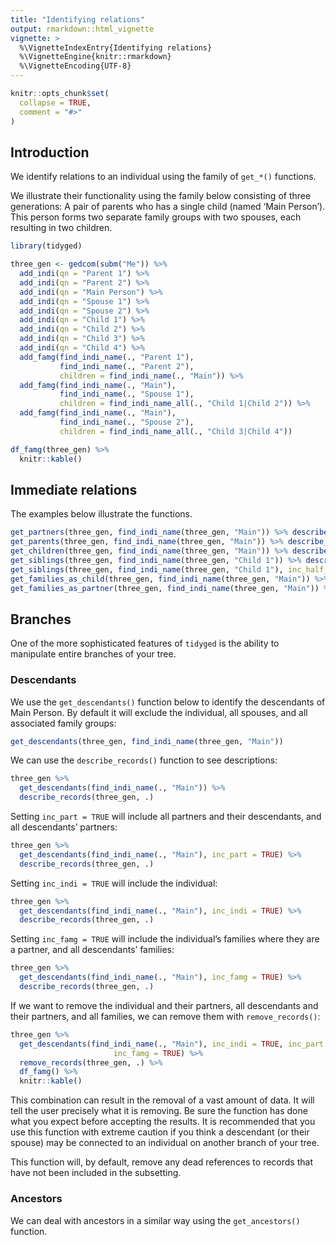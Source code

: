 ```yaml
---
title: "Identifying relations"
output: rmarkdown::html_vignette
vignette: >
  %\VignetteIndexEntry{Identifying relations}
  %\VignetteEngine{knitr::rmarkdown}
  %\VignetteEncoding{UTF-8}
---
```


```r
knitr::opts_chunk$set(
  collapse = TRUE,
  comment = "#>"
)
```

## Introduction

We identify relations to an individual using the family of `get_*()` functions.

We illustrate their functionality using the family below consisting of three generations: A pair of parents who has a single child (named 'Main Person'). This person forms two separate family groups with two spouses, each resulting in two children.

```r
library(tidyged)

three_gen <- gedcom(subm("Me")) %>% 
  add_indi(qn = "Parent 1") %>% 
  add_indi(qn = "Parent 2") %>% 
  add_indi(qn = "Main Person") %>% 
  add_indi(qn = "Spouse 1") %>% 
  add_indi(qn = "Spouse 2") %>%
  add_indi(qn = "Child 1") %>% 
  add_indi(qn = "Child 2") %>% 
  add_indi(qn = "Child 3") %>% 
  add_indi(qn = "Child 4") %>% 
  add_famg(find_indi_name(., "Parent 1"), 
           find_indi_name(., "Parent 2"), 
           children = find_indi_name(., "Main")) %>% 
  add_famg(find_indi_name(., "Main"), 
           find_indi_name(., "Spouse 1"), 
           children = find_indi_name_all(., "Child 1|Child 2")) %>%
  add_famg(find_indi_name(., "Main"),  
           find_indi_name(., "Spouse 2"),
           children = find_indi_name_all(., "Child 3|Child 4"))

df_famg(three_gen) %>% 
  knitr::kable()
```

## Immediate relations

The examples below illustrate the functions.

```r
get_partners(three_gen, find_indi_name(three_gen, "Main")) %>% describe_records(gedcom = three_gen)
get_parents(three_gen, find_indi_name(three_gen, "Main")) %>% describe_records(gedcom = three_gen)
get_children(three_gen, find_indi_name(three_gen, "Main")) %>% describe_records(gedcom = three_gen)
get_siblings(three_gen, find_indi_name(three_gen, "Child 1")) %>% describe_records(gedcom = three_gen)
get_siblings(three_gen, find_indi_name(three_gen, "Child 1"), inc_half_sibs = TRUE) %>% describe_records(gedcom = three_gen)
get_families_as_child(three_gen, find_indi_name(three_gen, "Main")) %>% describe_records(gedcom = three_gen)
get_families_as_partner(three_gen, find_indi_name(three_gen, "Main")) %>% describe_records(gedcom = three_gen)
```

## Branches

One of the more sophisticated features of `tidyged` is the ability to manipulate entire branches of your tree. 

### Descendants

We use the `get_descendants()` function below to identify the descendants of Main Person. By default it will exclude the individual, all spouses, and all associated family groups:

```r
get_descendants(three_gen, find_indi_name(three_gen, "Main"))
```

We can use the `describe_records()` function to see descriptions:

```r
three_gen %>% 
  get_descendants(find_indi_name(., "Main")) %>% 
  describe_records(three_gen, .)
```

Setting `inc_part = TRUE` will include all partners and their descendants, and all descendants' partners:

```r
three_gen %>% 
  get_descendants(find_indi_name(., "Main"), inc_part = TRUE) %>% 
  describe_records(three_gen, .)
```

Setting `inc_indi = TRUE` will include the individual:

```r
three_gen %>% 
  get_descendants(find_indi_name(., "Main"), inc_indi = TRUE) %>% 
  describe_records(three_gen, .)
```

Setting `inc_famg = TRUE` will include the individual's families where they are a partner, and all descendants' families:

```r
three_gen %>% 
  get_descendants(find_indi_name(., "Main"), inc_famg = TRUE) %>% 
  describe_records(three_gen, .)
```

If we want to remove the individual and their partners, all descendants and their partners, and all families, we can remove them with `remove_records()`:

```r
three_gen %>% 
  get_descendants(find_indi_name(., "Main"), inc_indi = TRUE, inc_part = TRUE,
                       inc_famg = TRUE) %>% 
  remove_records(three_gen, .) %>% 
  df_famg() %>% 
  knitr::kable()
```

This combination can result in the removal of a vast amount of data. It will tell the user precisely what it is removing. Be sure the function has done what you expect before accepting the results. It is recommended that you use this function with extreme caution if you think a descendant (or their spouse) may be connected to an individual on another branch of your tree.

This function will, by default, remove any dead references to records that have not been included in the subsetting.

### Ancestors

We can deal with ancestors in a similar way using the `get_ancestors()` function.


